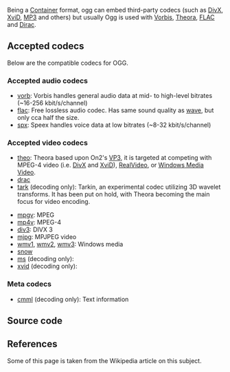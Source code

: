 {{mux|id=ogg|encoder=y}}
{{wikipedia|Ogg}}
{{open}}
Being a [[Container]] format, ogg can embed third-party codecs (such as [[DivX]], [[XviD]], [[MP3]] and others) but usually Ogg is used with [[Vorbis]], [[Theora]], [[FLAC]] and [[Dirac]].<BR>

== Accepted codecs ==
Below are the compatible codecs for OGG.

=== Accepted audio codecs ===
* [[vorb]]: Vorbis handles general audio data at mid- to high-level bitrates (~16-256 kbit/s/channel)
* [[flac]]: Free lossless audio codec. Has same sound quality as [[wave]], but only cca half the size. 
* [[spx]]: Speex handles voice data at low bitrates (~8-32 kbit/s/channel)

=== Accepted video codecs ===
* [[theo]]: Theora based upon On2's [[VP3]], it is targeted at competing with MPEG-4 video (i.e. [[DivX]] and [[XviD]]), [[RealVideo]], or [[WMV|Windows Media Video]].
* [[drac]]
* [[tark]] (decoding only): Tarkin, an experimental codec utilizing 3D wavelet transforms. It has been put on hold, with Theora becoming the main focus for video encoding. 

* [[mpgv]]: MPEG
* [[mp4v]]: MPEG-4
* [[div3]]: DIVX 3
* [[mjpg]]: MPJPEG video
* [[wmv1]], [[wmv2]], [[wmv3]]: Windows media
* [[snow]]
* [[ms]] (decoding only): 
* [[xvid]] (decoding only):

=== Meta codecs ===
* [[cmml]] (decoding only): Text information

== Source code ==
{{file|modules/mux/ogg.c|output muxer}}
{{file|modules/demux/ogg.c|input demuxer}}

== References ==
Some of this page is taken from the Wikipedia article on this subject.